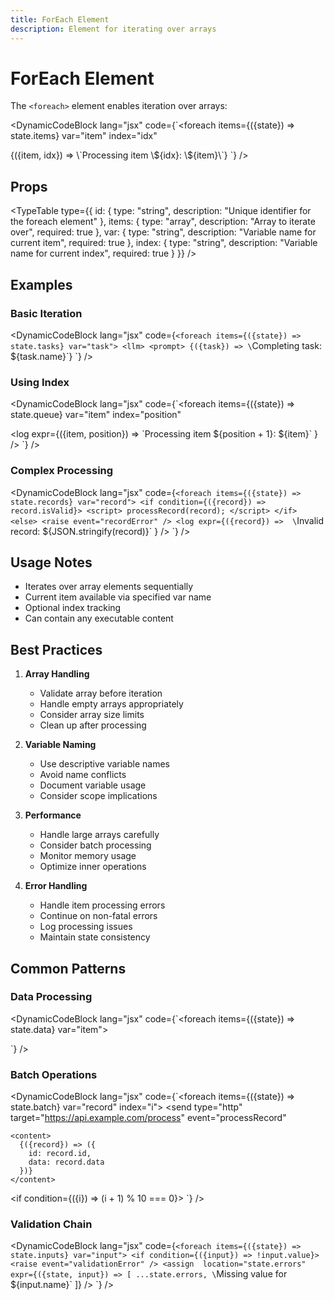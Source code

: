 ```yaml
---
title: ForEach Element
description: Element for iterating over arrays
---
```


# ForEach Element

The `<foreach>` element enables iteration over arrays:

<DynamicCodeBlock lang="jsx" code={`<foreach 
  items={({state}) => state.items}
  var="item"
  index="idx"
>
  <llm>
    <prompt>
      {({item, idx}) => \`Processing item \${idx}: \${item}\`}
    </prompt>
  </llm>
</foreach>`} />

## Props

<TypeTable type={{
    id: {
      type: "string",
      description: "Unique identifier for the foreach element"
    },
    items: {
      type: "array",
      description: "Array to iterate over",
      required: true
    },
    var: {
      type: "string",
      description: "Variable name for current item",
      required: true
    },
    index: {
      type: "string",
      description: "Variable name for current index",
      required: true
    }
  }} />

## Examples

### Basic Iteration

<DynamicCodeBlock lang="jsx" code={`<foreach items={({state}) => state.tasks} var="task">
  <llm>
    <prompt>
      {({task}) => \`Completing task: \${task.name}\`}
    </prompt>
  </llm>
</foreach>`} />

### Using Index

<DynamicCodeBlock lang="jsx" code={`<foreach 
  items={({state}) => state.queue} 
  var="item" 
  index="position"
>
  <log expr={({item, position}) => 
    \`Processing item \${position + 1}: \${item}\`
  } />
</foreach>`} />

### Complex Processing

<DynamicCodeBlock lang="jsx" code={`<foreach items={({state}) => state.records} var="record">
  <if condition={({record}) => record.isValid}>
    <script>
      processRecord(record);
    </script>
  </if>
  <else>
    <raise event="recordError" />
    <log expr={({record}) => 
      \`Invalid record: \${JSON.stringify(record)}\`
    } />
  </else>
</foreach>`} />

## Usage Notes

- Iterates over array elements sequentially
- Current item available via specified var name
- Optional index tracking
- Can contain any executable content

## Best Practices

1. **Array Handling**
   - Validate array before iteration
   - Handle empty arrays appropriately
   - Consider array size limits
   - Clean up after processing

2. **Variable Naming**
   - Use descriptive variable names
   - Avoid name conflicts
   - Document variable usage
   - Consider scope implications

3. **Performance**
   - Handle large arrays carefully
   - Consider batch processing
   - Monitor memory usage
   - Optimize inner operations

4. **Error Handling**
   - Handle item processing errors
   - Continue on non-fatal errors
   - Log processing issues
   - Maintain state consistency

## Common Patterns

### Data Processing

<DynamicCodeBlock lang="jsx" code={`<foreach items={({state}) => state.data} var="item">
  <script>
    const processed = transform(item);
    _dataModel.setValue("state.results", 
      [...state.results, processed]
    );
  </script>
</foreach>`} />

### Batch Operations

<DynamicCodeBlock lang="jsx" code={`<foreach items={({state}) => state.batch} var="record" index="i">
  <send 
    type="http"
    target="https://api.example.com/process"
    event="processRecord"
  >
    <content>
      {({record}) => ({
        id: record.id,
        data: record.data
      })}
    </content>
  </send>
  
  <if condition={({i}) => (i + 1) % 10 === 0}>
    <log expr="Batch checkpoint reached" />
  </if>
</foreach>`} />

### Validation Chain

<DynamicCodeBlock lang="jsx" code={`<foreach items={({state}) => state.inputs} var="input">
  <if condition={({input}) => !input.value}>
    <raise event="validationError" />
    <assign 
      location="state.errors" 
      expr={({state, input}) => [
        ...state.errors,
        \`Missing value for \${input.name}\`
      ]}
    />
  </if>
</foreach>`} />
